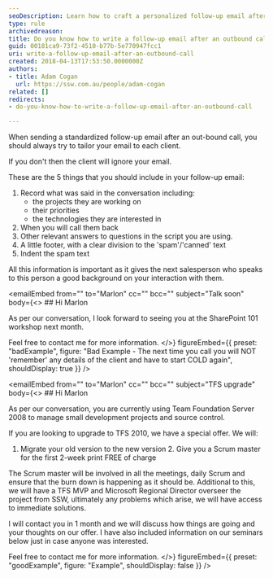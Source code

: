 ```yaml
---
seoDescription: Learn how to craft a personalized follow-up email after an outbound call with actionable tips to keep clients engaged and avoid cold starts in future communication.
type: rule
archivedreason:
title: Do you know how to write a follow-up email after an outbound call?
guid: 00181ca9-73f2-4510-b77b-5e770947fcc1
uri: write-a-follow-up-email-after-an-outbound-call
created: 2018-04-13T17:53:50.0000000Z
authors:
- title: Adam Cogan
  url: https://ssw.com.au/people/adam-cogan
related: []
redirects:
- do-you-know-how-to-write-a-follow-up-email-after-an-outbound-call

---
```


When sending a standardized follow-up email after an out-bound call, you should always try to tailor your email to each client.

If you don't then the client will ignore your email.

These are the 5 things that you should include in your follow-up email:
1. Record what was said in the conversation including:
    * the projects they are working on
    * their priorities
    * the technologies they are interested in
2. When you will call them back
3. Other relevant answers to questions in the script you are using.
4. A little footer, with a clear division to the 'spam'/'canned' text
5. Indent the spam text

All this information is important as it gives the next salesperson who speaks to this person a good background on your interaction with them.

<emailEmbed
  from=""
  to="Marlon"
  cc=""
  bcc=""
  subject="Talk soon"
  body={<>
    ## Hi Marlon

As per our conversation, I look forward to seeing you at the SharePoint 101 workshop next month.

Feel free to contact me for more information.
  </>}
  figureEmbed={{
    preset: "badExample",
    figure: "Bad Example - The next time you call you will NOT 'remember' any details of the client and have to start COLD again",
    shouldDisplay: true
  }}
/>

<emailEmbed
  from=""
  to="Marlon"
  cc=""
  bcc=""
  subject="TFS upgrade"
  body={<>
    ## Hi Marlon

As per our conversation, you are currently using Team Foundation Server 2008 to manage small development projects and source control.

If you are looking to upgrade to TFS 2010, we have a special offer. We will:

1. Migrate your old version to the new version
2. Give you a Scrum master for the first 2-week print FREE of charge

The Scrum master will be involved in all the meetings, daily Scrum and ensure that the burn down is happening as it should be. Additional to this, we will have a TFS MVP and Microsoft Regional Director overseer the project from SSW, ultimately any problems which arise, we will have access to immediate solutions.

I will contact you in 1 month and we will discuss how things are going and your thoughts on our offer.
I have also included information on our seminars below just in case anyone was interested.

Feel free to contact me for more information.
  </>}
  figureEmbed={{
    preset: "goodExample",
    figure: "Example",
    shouldDisplay: false
  }}
/>